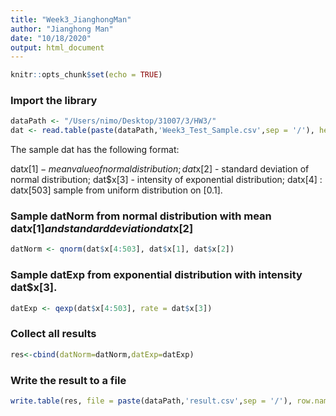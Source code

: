```yaml
---
title: "Week3_JianghongMan"
author: "Jianghong Man"
date: "10/18/2020"
output: html_document
---
```


```r
knitr::opts_chunk$set(echo = TRUE)
```

### Import the library

```r
dataPath <- "/Users/nimo/Desktop/31007/3/HW3/"
dat <- read.table(paste(dataPath,'Week3_Test_Sample.csv',sep = '/'), header=TRUE)
```

The sample dat has the following format:

dat$x[1] - mean value of normal distribution;
dat$x[2] - standard deviation of normal distribution;
dat$x[3] - intensity of exponential distribution;
datx[4] : datx[503] sample from uniform distribution on [0.1].

### Sample datNorm from normal distribution with mean dat$x[1] and standard deviation dat$x[2]

```r
datNorm <- qnorm(dat$x[4:503], dat$x[1], dat$x[2])
```

### Sample datExp from exponential distribution with intensity dat$x[3].

```r
datExp <- qexp(dat$x[4:503], rate = dat$x[3])
```

### Collect all results

```r
res<-cbind(datNorm=datNorm,datExp=datExp)
```

### Write the result to a file

```r
write.table(res, file = paste(dataPath,'result.csv',sep = '/'), row.names = F)
```

